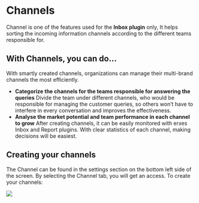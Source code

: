 # Channels
Channel is one of the features used for the **Inbox plugin** only, It helps sorting the incoming information channels according to the different teams responsible for.

## With Channels, you can do...
With smartly created channels, organizations can manage their multi-brand channels the most efficiently.

- **Categorize the channels for the teams responsible for answering the queries** Divide the team under different channels, who would be responsible for managing the customer queries, so others won’t have to interfere in every conversation and improves the effectiveness.
- **Analyse the market potential and team performance in each channel to grow** After creating channels, it can be easily monitored with erxes Inbox and Report plugins. With clear statistics of each channel, making decisions will be easiest.

## Creating your channels
The Channel can be found in the settings section on the bottom left side of the screen. By selecting the Channel tab, you will get an access. To create your channels:

![](https://imagedelivery.net/5m26Aj-CutMXPPNacMs_yQ/3cc236af-926d-46d4-7472-923568824300/public)